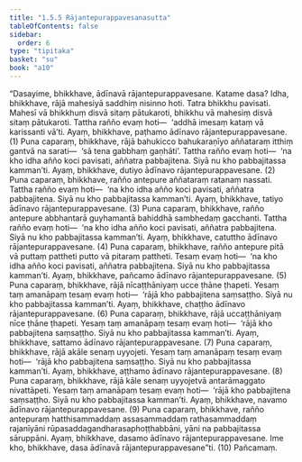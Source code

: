 ```yaml
---
title: "1.5.5 Rājantepurappavesanasutta"
tableOfContents: false
sidebar:
  order: 6
type: "tipitaka"
basket: "su"
book: "a10"
---
```



<DynamicBreadcrumb />

<Division number="45" book="a10" bookNo="17" page="320">

<Paragraph number="309" book="a10">
“Dasayime, bhikkhave, ādīnavā rājantepurappavesane. Katame dasa? Idha, bhikkhave, rājā mahesiyā saddhiṃ nisinno hoti. Tatra bhikkhu pavisati. Mahesī vā bhikkhuṃ disvā sitaṃ pātukaroti, bhikkhu vā mahesiṃ disvā sitaṃ pātukaroti. Tattha rañño evaṃ hoti—  ‘addhā imesaṃ kataṃ vā karissanti vā’ti. Ayaṃ, bhikkhave, paṭhamo ādīnavo rājantepurappavesane. (1)
</Paragraph>

<Paragraph number="310" book="a10">
Puna caparaṃ, bhikkhave, rājā bahukicco bahukaraṇīyo aññataraṃ itthiṃ gantvā na sarati—  ‘sā tena gabbhaṃ gaṇhāti’. Tattha rañño evaṃ hoti—  ‘na kho idha añño koci pavisati, aññatra pabbajitena. Siyā nu kho pabbajitassa kamman’ti. Ayaṃ, bhikkhave, dutiyo ādīnavo rājantepurappavesane. (2)
</Paragraph>

<Paragraph number="311" book="a10">
Puna caparaṃ, bhikkhave, rañño antepure aññataraṃ ratanaṃ nassati. Tattha rañño evaṃ hoti—  ‘na kho idha añño koci pavisati, aññatra pabbajitena. Siyā nu kho pabbajitassa kamman’ti. Ayaṃ, bhikkhave, tatiyo ādīnavo rājantepurappavesane. (3)
</Paragraph>

<Paragraph number="312" book="a10">
Puna caparaṃ, bhikkhave, rañño antepure abbhantarā guyhamantā bahiddhā sambhedaṃ gacchanti. Tattha rañño evaṃ hoti—  ‘na kho idha añño koci pavisati, aññatra pabbajitena. Siyā nu kho pabbajitassa kamman’ti. Ayaṃ, bhikkhave, catuttho ādīnavo rājantepurappavesane. (4)
</Paragraph>

<Paragraph number="313" book="a10">
Puna caparaṃ, bhikkhave, rañño antepure pitā vā puttaṃ pattheti putto vā pitaraṃ pattheti. Tesaṃ evaṃ hoti—  ‘na kho idha añño koci pavisati, aññatra pabbajitena. Siyā nu kho pabbajitassa kamman’ti. Ayaṃ, bhikkhave, pañcamo ādīnavo rājantepurappavesane. (5)
</Paragraph>

<Paragraph number="314" book="a10">
Puna caparaṃ, bhikkhave, rājā nīcaṭṭhāniyaṃ ucce ṭhāne ṭhapeti. Yesaṃ taṃ amanāpaṃ tesaṃ evaṃ hoti—  ‘rājā kho pabbajitena saṃsaṭṭho. Siyā nu kho pabbajitassa kamman’ti. Ayaṃ, bhikkhave, chaṭṭho ādīnavo rājantepurappavesane. (6)
</Paragraph>

<Paragraph number="315" book="a10">
Puna caparaṃ, bhikkhave, rājā uccaṭṭhāniyaṃ nīce ṭhāne ṭhapeti. Yesaṃ taṃ amanāpaṃ tesaṃ evaṃ hoti—  ‘rājā kho pabbajitena saṃsaṭṭho. Siyā nu kho pabbajitassa kamman’ti. Ayaṃ, bhikkhave, sattamo ādīnavo rājantepurappavesane. (7)
</Paragraph>

<Paragraph number="316" book="a10">
Puna caparaṃ, bhikkhave, rājā akāle senaṃ uyyojeti. Yesaṃ taṃ amanāpaṃ tesaṃ evaṃ hoti—  ‘rājā kho pabbajitena saṃsaṭṭho. Siyā nu kho pabbajitassa kamman’ti. Ayaṃ, bhikkhave, aṭṭhamo ādīnavo rājantepurappavesane. (8)
</Paragraph>

<Paragraph number="317" book="a10">
Puna caparaṃ, bhikkhave, rājā kāle senaṃ uyyojetvā antarāmaggato nivattāpeti. Yesaṃ taṃ amanāpaṃ tesaṃ evaṃ hoti—  ‘rājā kho pabbajitena saṃsaṭṭho. Siyā nu kho pabbajitassa kamman’ti. Ayaṃ, bhikkhave, navamo ādīnavo rājantepurappavesane. (9)
</Paragraph>

<Paragraph number="318" book="a10">
Puna caparaṃ, bhikkhave, rañño antepuraṃ hatthisammaddaṃ assasammaddaṃ rathasammaddaṃ rajanīyāni rūpasaddagandharasaphoṭṭhabbāni, yāni na pabbajitassa sāruppāni. Ayaṃ, bhikkhave, dasamo ādīnavo rājantepurappavesane. Ime kho, bhikkhave, dasa ādīnavā rājantepurappavesane”ti. (10)

</Paragraph>
</Division>

<Paragraph number="319" type="center" book="a10">
Pañcamaṃ.
</Paragraph>